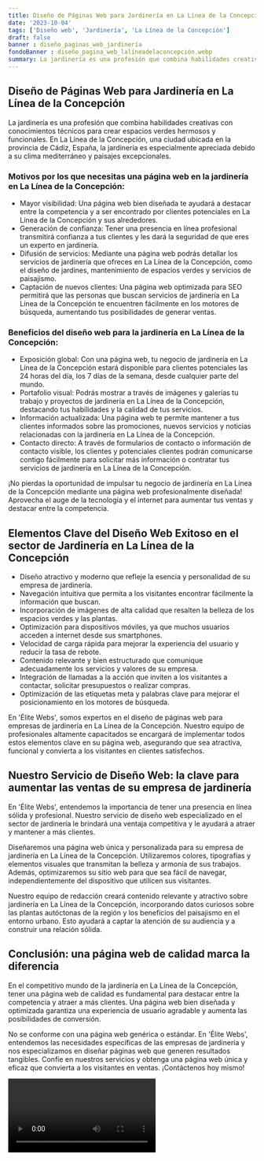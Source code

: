 ```yaml
---
title: Diseño de Páginas Web para Jardinería en La Línea de la Concepción
date: '2023-10-04'
tags: ['Diseño web', 'Jardinería', 'La Línea de la Concepción']
draft: false
banner : diseño_paginas_web_jardinería
fondoBanner : diseño_pagina_web_lalíneadelaconcepción.webp
summary: La jardinería es una profesión que combina habilidades creativas con conocimientos técnicos para crear espacios verdes hermosos y funcionales. En La Línea de la Concepción, una ciudad ubicada en la provincia de Cádiz, España, la jardinería es especialmente apreciada debido a su clima mediterráneo y paisajes excepcionales.
---
```


## Diseño de Páginas Web para Jardinería en La Línea de la Concepción

La jardinería es una profesión que combina habilidades creativas con conocimientos técnicos para crear espacios verdes hermosos y funcionales. En La Línea de la Concepción, una ciudad ubicada en la provincia de Cádiz, España, la jardinería es especialmente apreciada debido a su clima mediterráneo y paisajes excepcionales.

### Motivos por los que necesitas una página web en la jardinería en La Línea de la Concepción:
- Mayor visibilidad: Una página web bien diseñada te ayudará a destacar entre la competencia y a ser encontrado por clientes potenciales en La Línea de la Concepción y sus alrededores.
- Generación de confianza: Tener una presencia en línea profesional transmitirá confianza a tus clientes y les dará la seguridad de que eres un experto en jardinería.
- Difusión de servicios: Mediante una página web podrás detallar los servicios de jardinería que ofreces en La Línea de la Concepción, como el diseño de jardines, mantenimiento de espacios verdes y servicios de paisajismo.
- Captación de nuevos clientes: Una página web optimizada para SEO permitirá que las personas que buscan servicios de jardinería en La Línea de la Concepción te encuentren fácilmente en los motores de búsqueda, aumentando tus posibilidades de generar ventas.

### Beneficios del diseño web para la jardinería en La Línea de la Concepción:
- Exposición global: Con una página web, tu negocio de jardinería en La Línea de la Concepción estará disponible para clientes potenciales las 24 horas del día, los 7 días de la semana, desde cualquier parte del mundo.
- Portafolio visual: Podrás mostrar a través de imágenes y galerías tu trabajo y proyectos de jardinería en La Línea de la Concepción, destacando tus habilidades y la calidad de tus servicios.
- Información actualizada: Una página web te permite mantener a tus clientes informados sobre las promociones, nuevos servicios y noticias relacionadas con la jardinería en La Línea de la Concepción.
- Contacto directo: A través de formularios de contacto o información de contacto visible, los clientes y potenciales clientes podrán comunicarse contigo fácilmente para solicitar más información o contratar tus servicios de jardinería en La Línea de la Concepción.

¡No pierdas la oportunidad de impulsar tu negocio de jardinería en La Línea de la Concepción mediante una página web profesionalmente diseñada! Aprovecha el auge de la tecnología y el internet para aumentar tus ventas y destacar entre la competencia.

<GifSeo />

<Cta />

## Elementos Clave del Diseño Web Exitoso en el sector de Jardinería en La Línea de la Concepción

- Diseño atractivo y moderno que refleje la esencia y personalidad de su empresa de jardinería.
- Navegación intuitiva que permita a los visitantes encontrar fácilmente la información que buscan.
- Incorporación de imágenes de alta calidad que resalten la belleza de los espacios verdes y las plantas.
- Optimización para dispositivos móviles, ya que muchos usuarios acceden a internet desde sus smartphones.
- Velocidad de carga rápida para mejorar la experiencia del usuario y reducir la tasa de rebote.
- Contenido relevante y bien estructurado que comunique adecuadamente los servicios y valores de su empresa.
- Integración de llamadas a la acción que inviten a los visitantes a contactar, solicitar presupuestos o realizar compras.
- Optimización de las etiquetas meta y palabras clave para mejorar el posicionamiento en los motores de búsqueda.

En 'Élite Webs', somos expertos en el diseño de páginas web para empresas de jardinería en La Línea de la Concepción. Nuestro equipo de profesionales altamente capacitados se encargará de implementar todos estos elementos clave en su página web, asegurando que sea atractiva, funcional y convierta a los visitantes en clientes satisfechos.

## Nuestro Servicio de Diseño Web: la clave para aumentar las ventas de su empresa de jardinería

En 'Élite Webs', entendemos la importancia de tener una presencia en línea sólida y profesional. Nuestro servicio de diseño web especializado en el sector de jardinería le brindará una ventaja competitiva y le ayudará a atraer y mantener a más clientes.

Diseñaremos una página web única y personalizada para su empresa de jardinería en La Línea de la Concepción. Utilizaremos colores, tipografías y elementos visuales que transmitan la belleza y armonía de sus trabajos. Además, optimizaremos su sitio web para que sea fácil de navegar, independientemente del dispositivo que utilicen sus visitantes.

Nuestro equipo de redacción creará contenido relevante y atractivo sobre jardinería en La Línea de la Concepción, incorporando datos curiosos sobre las plantas autóctonas de la región y los beneficios del paisajismo en el entorno urbano. Esto ayudará a captar la atención de su audiencia y a construir una relación sólida.

## Conclusión: una página web de calidad marca la diferencia

En el competitivo mundo de la jardinería en La Línea de la Concepción, tener una página web de calidad es fundamental para destacar entre la competencia y atraer a más clientes. Una página web bien diseñada y optimizada garantiza una experiencia de usuario agradable y aumenta las posibilidades de conversión.

No se conforme con una página web genérica o estándar. En 'Élite Webs', entendemos las necesidades específicas de las empresas de jardinería y nos especializamos en diseñar páginas web que generen resultados tangibles. Confíe en nuestros servicios y obtenga una página web única y eficaz que convierta a los visitantes en ventas. ¡Contáctenos hoy mismo!

<Video />

<CtaBot job='Jardinería' city='La Línea de la Concepción'/>

<Gmaps query='La Línea de la Concepción+españa+maps' />